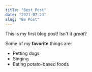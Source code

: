 ```yaml
---
title: "Best Post"
date: "2021-07-23"
slug: "Be Post"
---
```


This is my first blog post! Isn't it *great*?

Some of my **favorite** things are:

* Petting dogs
* Singing
* Eating potato-based foods